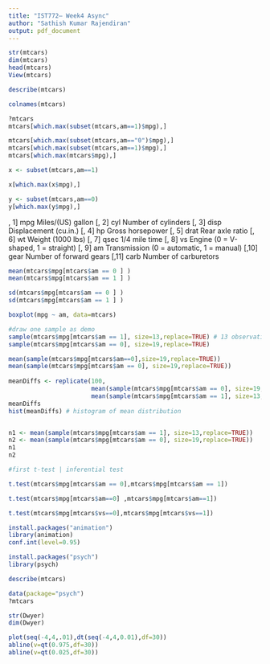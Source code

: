 ```yaml
---
title: "IST772– Week4 Async"
author: "Sathish Kumar Rajendiran"
output: pdf_document
---
```


```r
str(mtcars)
dim(mtcars)
head(mtcars)
View(mtcars)

describe(mtcars)
```
```r
colnames(mtcars)
```


```r
?mtcars
mtcars[which.max(subset(mtcars,am==1)$mpg),]

mtcars[which.max(subset(mtcars,am=="0")$mpg),]
mtcars[which.max(subset(mtcars,am==1)$mpg),]
mtcars[which.max(mtcars$mpg),]

x <- subset(mtcars,am==1)

x[which.max(x$mpg),]

y <- subset(mtcars,am==0)
y[which.max(y$mpg),]
```

, 1]	mpg	Miles/(US) gallon
[, 2]	cyl	Number of cylinders
[, 3]	disp	Displacement (cu.in.)
[, 4]	hp	Gross horsepower
[, 5]	drat	Rear axle ratio
[, 6]	wt	Weight (1000 lbs)
[, 7]	qsec	1/4 mile time
[, 8]	vs	Engine (0 = V-shaped, 1 = straight)
[, 9]	am	Transmission (0 = automatic, 1 = manual)
[,10]	gear	Number of forward gears
[,11]	carb	Number of carburetors


```r
mean(mtcars$mpg[mtcars$am == 0 ] )
mean(mtcars$mpg[mtcars$am == 1 ] )

sd(mtcars$mpg[mtcars$am == 0 ] )
sd(mtcars$mpg[mtcars$am == 1 ] )
```


```r
boxplot(mpg ~ am, data=mtcars)
```


```r
#draw one sample as demo
sample(mtcars$mpg[mtcars$am == 1], size=13,replace=TRUE) # 13 observation with am==1
sample(mtcars$mpg[mtcars$am == 0], size=19,replace=TRUE)

mean(sample(mtcars$mpg[mtcars$am==0],size=19,replace=TRUE))
mean(sample(mtcars$mpg[mtcars$am == 0], size=19,replace=TRUE))
      
meanDiffs <- replicate(100,
                       mean(sample(mtcars$mpg[mtcars$am == 0], size=19,replace=TRUE)) -  
                       mean(sample(mtcars$mpg[mtcars$am == 1], size=13,replace=TRUE)))
meanDiffs
hist(meanDiffs) # histogram of mean distribution


n1 <- mean(sample(mtcars$mpg[mtcars$am == 1], size=13,replace=TRUE))
n2 <- mean(sample(mtcars$mpg[mtcars$am == 0], size=19,replace=TRUE)) 
n1
n2
```
```r
#first t-test | inferential test

t.test(mtcars$mpg[mtcars$am == 0],mtcars$mpg[mtcars$am == 1])
```


```r
t.test(mtcars$mpg[mtcars$am==0] ,mtcars$mpg[mtcars$am==1])
```

```r
t.test(mtcars$mpg[mtcars$vs==0],mtcars$mpg[mtcars$vs==1])
```


```r
install.packages("animation")
library(animation)
conf.int(level=0.95)
```

```r
install.packages("psych")
library(psych)

describe(mtcars)

data(package="psych")
?mtcars

str(Dwyer)
dim(Dwyer)
```


```r
plot(seq(-4,4,.01),dt(seq(-4,4,0.01),df=30))
abline(v=qt(0.975,df=30))
abline(v=qt(0.025,df=30))
```


```r

```

